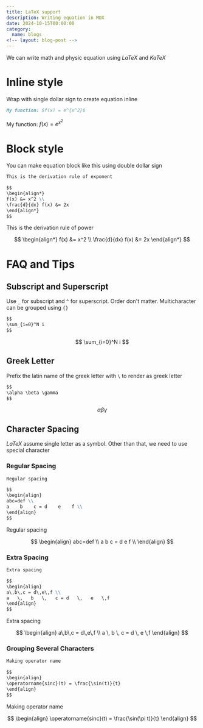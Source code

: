 ```yaml
---
title: LaTeX support
description: Writing equation in MDX
date: 2024-10-15T00:00:00
category:
  name: blogs
<!-- layout: blog-post -->
---
```


We can write math and physic equation using $LaTeX$ and $KaTeX$

# Inline style

Wrap with single dollar sign to create equation inline

```markdown
My function: $f(x) = e^{x^2}$
```

My function: $f(x) = e^{x^2}$

# Block style

You can make equation block like this using double dollar sign

```markdown
This is the derivation rule of exponent

$$
\begin{align*}
f(x) &= x^2 \\
\frac{d}{dx} f(x) &= 2x
\end{align*}
$$
```

This is the derivation rule of power

$$
\begin{align*}
f(x) &= x^2 \\
\frac{d}{dx} f(x) &= 2x
\end{align*}
$$

# FAQ and Tips

## Subscript and Superscript

Use `_` for subscript and `^` for superscript. Order don't matter. Multicharacter can be grouped using `{}`

```markdown
$$
\sum_{i=0}^N i
$$
```

$$
\sum_{i=0}^N i
$$

## Greek Letter

Prefix the latin name of the greek letter with `\` to render as greek letter

```markdown
$$
\alpha \beta \gamma
$$
```

$$
\alpha \beta \gamma
$$

## Character Spacing

$LaTeX$ assume single letter as a symbol. Other than that, we need to use special character

### Regular Spacing

```markdown
Regular spacing

$$
\begin{align}
abc=def \\
a    b    c = d    e    f \\
\end{align}
$$
```

Regular spacing

$$
\begin{align}
abc=def \\
a    b    c = d    e    f \\
\end{align}
$$

### Extra Spacing

```markdown
Extra spacing

$$
\begin{align}
a\,b\,c = d\,e\,f \\
a   \,   b   \,   c = d   \,   e   \,f
\end{align}
$$
```

Extra spacing

$$
\begin{align}
a\,b\,c = d\,e\,f \\
a   \,   b   \,   c = d   \,   e   \,f
\end{align}
$$

### Grouping Several Characters

```markdown
Making operator name

$$
\begin{align}
\operatorname{sinc}(t) = \frac{\sin(t)}{t}
\end{align}
$$
```

Making operator name

$$
\begin{align}
\operatorname{sinc}(t) = \frac{\sin(\pi t)}{t}
\end{align}
$$
